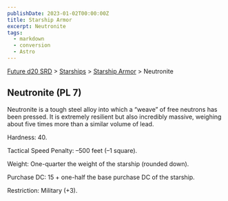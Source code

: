 ```yaml
---
publishDate: 2023-01-02T00:00:00Z
title: Starship Armor
excerpt: Neutronite
tags:
  - markdown
  - conversion
  - Astro
---
```






[Future d20 SRD](/#futureD20) > [Starships](future-d20-srd-starships-index) > [Starship Armor](future-d20-srd-starships-starship-armor-index) > Neutronite




## Neutronite (PL 7)


Neutronite is a tough steel alloy into which a “weave” of free neutrons has been pressed. It is extremely resilient but also incredibly massive, weighing about five times more than a similar volume of lead.


Hardness: 40.


Tactical Speed Penalty: –500 feet (–1 square).


Weight: One-quarter the weight of the starship (rounded down).


Purchase DC: 15 + one-half the base purchase DC of the starship.


Restriction: Military (+3).



